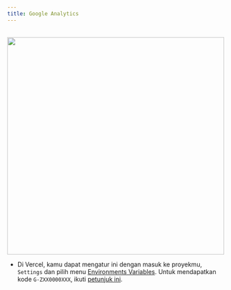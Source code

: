 ```yaml
---
title: Google Analytics
---
```

<br/>
<img src="/analytics.png" width="500px"/>

- Di Vercel, kamu dapat mengatur ini dengan masuk ke proyekmu, `Settings` dan pilih menu [Environments Variables](https://vercel.com/docs/concepts/projects/environment-variables). Untuk mendapatkan kode `G-ZXX0000XXX`, ikuti [petunjuk ini](https://support.google.com/analytics/answer/9304153?hl=en).